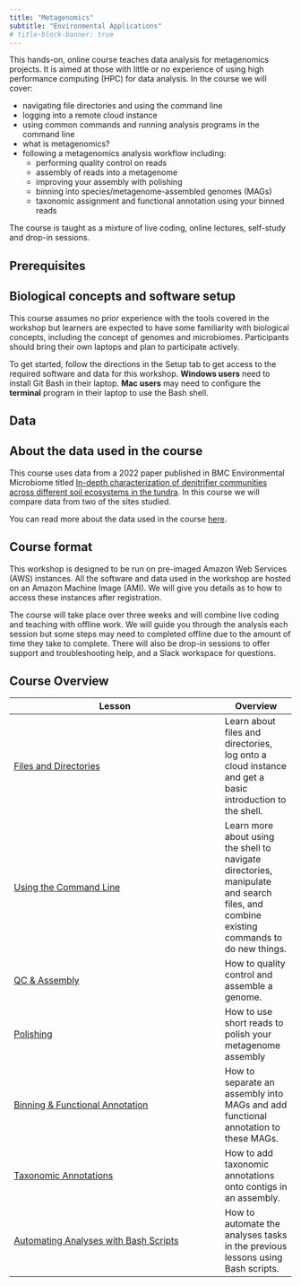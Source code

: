 ```yaml
---
title: "Metagenomics"
subtitle: "Environmental Applications"
# title-block-banner: true
---
```

This hands-on, online course teaches data analysis for metagenomics projects. It is aimed at those with little or no experience of using high performance computing (HPC) for data analysis. In the course we will cover:

- navigating file directories and using the command line
- logging into a remote cloud instance
- using common commands and running analysis programs in the command line
- what is metagenomics?
- following a metagenomics analysis workflow including:
  - performing quality control on reads
  - assembly of reads into a metagenome
  - improving your assembly with polishing
  - binning into species/metagenome-assembled genomes (MAGs)
  - taxonomic assignment and functional annotation using your binned reads

The course is taught as a mixture of live coding, online lectures, self-study and drop-in sessions.

## Prerequisites
::: {.callout-important}
## Biological concepts and software setup
This course assumes no prior experience with the tools covered in the workshop but learners are expected to have some familiarity with biological concepts, including the concept of genomes and microbiomes. Participants should bring their own laptops and plan to participate actively.

To get started, follow the directions in the Setup tab to get access to the required software and data for this workshop. **Windows users** need to install Git Bash in their laptop. **Mac users** may need to configure the **terminal** program in their laptop to use the Bash shell.
:::

## Data
::: {.callout-note}
## About the data used in the course
This course uses data from a 2022 paper published in BMC Environmental Microbiome titled [In-depth characterization of denitrifier communities across different soil ecosystems in the tundra](https://environmentalmicrobiome.biomedcentral.com/articles/10.1186/s40793-022-00424-2). In this course we will compare data from two of the sites studied.
 
You can read more about the data used in the course [here](data/index.html).
:::

## Course format

This workshop is designed to be run on pre-imaged Amazon Web Services (AWS) instances. All the software and data used in the workshop are hosted on an Amazon Machine Image (AMI). We will give you details as to how to access these instances after registration.

The course will take place over three weeks and will combine live coding and teaching with offline work. We will guide you through the analysis each session but some steps may need to completed offline due to the amount of time they take to complete. There will also be drop-in sessions to offer support and troubleshooting help, and a Slack workspace for questions.

## Course Overview

| Lesson                     | Overview |
| -------------------------- | ---------|
| [Files and Directories](docs/lesson01-files-and-directories/index.qmd) |Learn about files and directories, log onto a cloud instance and get a basic introduction to the shell.|
| [Using the Command Line](docs/lesson02-using-the-command-line/index.qmd) |Learn more about using the shell to navigate directories, manipulate and search files, and combine existing commands to do new things.|
| [QC & Assembly](docs/lesson03-qc-assembly/index.qmd) | How to quality control and assemble a genome.|
| [Polishing](docs/lesson04-polishing/index.qmd) | How to use short reads to polish your metagenome assembly |
| [Binning & Functional Annotation](docs/lesson05-binning-functional-annotation/index.qmd)| How to separate an assembly into MAGs and add functional annotation to these MAGs. |
| [Taxonomic Annotations](docs/lesson06-taxonomic-annotations/index.qmd) | How to add taxonomic annotations onto contigs in an assembly. |
| [Automating Analyses with Bash Scripts](docs/lesson07-automation-bash-scripts/index.qmd) | How to automate the analyses tasks in the previous lessons using Bash scripts. |
